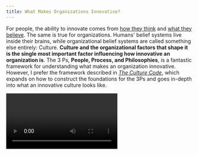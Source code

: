 ```yaml
---
title: What Makes Organizations Innovative?
---
```



For people, the ability to innovate comes from [how they think](#posts/3-how-do-innovators-think)
and [what they believe](#posts/2-what-does-it-take-to-innovate).
The same is true for organizations. Humans' belief systems live inside their brains,
while organizational belief systems are called something else entirely: Culture.
**Culture and the organizational factors that shape it is the single most 
important factor influencing how innovative an organization is**.
The 3 Ps, **People, Process, and Philosophies**, is a fantastic framework
for understanding what makes an organization innovative. However, I prefer the
framework described in [*The Culture Code*](), which expands on how to construct
the foundations for the 3Ps and goes in-depth into what an innovative culture looks like.

<Video url="https://www.youtube.com/watch?v=JVUbxhZkJaE" />

## The Foundation: Safety and Trust

Risk-taking and resilience are requisite for successful innovation.
If an organization does not support risk-taking, or even *punishes* those who
try, each person will enter a "self-preservation" mode and strictly stick to
what they know to be safe. This all starts with management. If managers punish
employees who try something new and fail, employees will stop trying. **Trying
and failing is the lifeblood of innovation**. This kind of discouragement is
effectively equivalent to punishing innovation itself.

Employees must also be able to share ideas and collaborate with colleagues -
the Association and Networking part of
[The Innovator's DNA](https://hbr.org/2009/12/the-innovators-dna) framework.
If employees are pitted against each other, ideas will not spread and people
will not work together. Microsoft learned this the hard way. Before Steve Ballmer
was replaced by Satya Narayana Nadella as CEO for Microsoft, employees were
put into 1 of 5 categories depending on performance. Which category they were 
in affected their pay and employment. Because employees were rated against each
other, it was in each person's best interest to keep their best ideas to themselves
and to backstab others. Innovation is impossible with a culture like that.

<Video url="https://www.youtube.com/watch?v=6tyCydR30pg" />

## Organizational Structure

How an organization is structured deeply affects its ability to innovate. Innovation
must be baked into the bones of a company, not delegated off to a single department.
Companies with leaders who take responsibility for innovation rather than 
delegate it to others tend to be more innovative.

## People

Human beings are the fundamental building blocks of organizations. The more
talented, creative, and innovative the people who make up the organization are, the 
more talented, creative, and innovative the organization is. Therefore, 
organizations that find and keep the best talent while keeping out mediocre
people find much more success. As they get bigger, organizations tend to hire
unimaginative and mediocre executives - A process Steve Jobs coined as the "[Bozo Explosion](https://simplicable.com/new/bozo-explosion)".
Steve Jobs successfully prevented a Bozo Explosion at Apple by holding
dizzyingly high expectations and by being extremely hard on his employees. While
rather controversial, his strategy was effective, and past employees fondly
remember the greatness Jobs was able to pull out of them.

### Takeaways

Capitalistic ideas that are applied on a societal level do not work within
an organization. This has a few key implications. First, and most importantly,
**Organizations are built on trust and safety, not competition**. Secondly,
**Throwing money at research and development does not make your organization
innovative**. If anything, it only furthers the Bozo Explosion. Financial incentives
do not work; decision-making boards do not work, strict protocol-backed hierarchies
do not work. What works is a culture of trust and safety, where everyone from
the CEO to the lowest level employee actively engages in the innovative process.
This culture must be baked into every part of the organization, from how it is
structured to how people interact with one another.